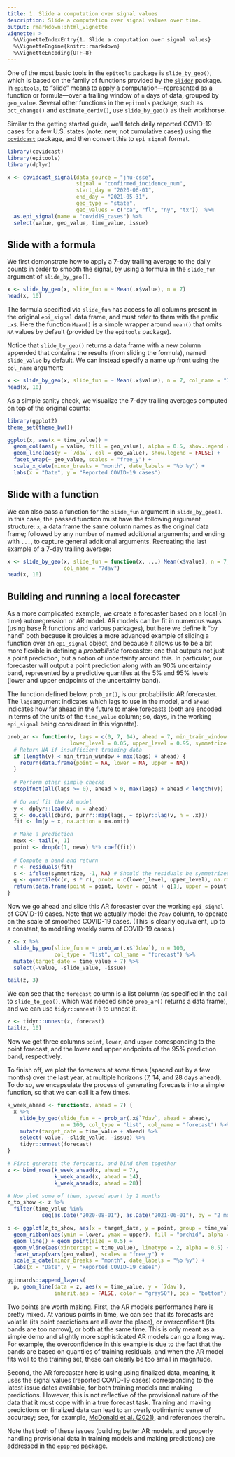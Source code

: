 ```yaml
---
title: 1. Slide a computation over signal values
description: Slide a computation over signal values over time.
output: rmarkdown::html_vignette
vignette: >
  %\VignetteIndexEntry{1. Slide a computation over signal values}
  %\VignetteEngine{knitr::rmarkdown}
  %\VignetteEncoding{UTF-8}
---
```


One of the most basic tools in the `epitools` package is `slide_by_geo()`,
which is based on the family of functions provided by the 
[`slider`](https://cran.r-project.org/web/packages/slider/) package. In
`epitools`, to "slide" means to apply a computation---represented as a function 
or formula---over a trailing window of `n` days of data, grouped by `geo_value`. 
Several other functions in the `epitools` package, such as `pct_change()` and 
`estimate_deriv()`, use `slide_by_geo()` as their workhorse. 

Similar to the getting started guide, we'll fetch daily reported COVID-19 cases 
for a few U.S. states (note: new, not cumulative cases) using the
[`covidcast`](https://cmu-delphi.github.io/covidcast/covidcastR/) package, and 
then convert this to `epi_signal` format.

```r
library(covidcast)
library(epitools)
library(dplyr)

x <- covidcast_signal(data_source = "jhu-csse", 
                      signal = "confirmed_incidence_num",
                      start_day = "2020-06-01", 
                      end_day = "2021-05-31",
                      geo_type = "state", 
                      geo_values = c("ca", "fl", "ny", "tx"))  %>%
  as.epi_signal(name = "covid19_cases") %>%
  select(value, geo_value, time_value, issue)
```

## Slide with a formula

We first demonstrate how to apply a 7-day trailing average to the daily counts
in order to smooth the signal, by using a formula in the `slide_fun` argument of
`slide_by_geo()`.

```r
x <- slide_by_geo(x, slide_fun = ~ Mean(.x$value), n = 7)
head(x, 10)
```

The formula specified via `slide_fun` has access to all columns present in the
original `epi_signal` data frame, and must refer to them with the prefix `.x$`. 
Here the function `Mean()` is a simple wrapper around `mean()` that omits `NA` 
values by default (provided by the `epitools` package). 

Notice that `slide_by_geo()` returns a data frame with a new column appended 
that contains the results (from sliding the formula), named `slide_value` by 
default. We can instead specify a name up front using the `col_name` argument: 

```r
x <- slide_by_geo(x, slide_fun = ~ Mean(.x$value), n = 7, col_name = "7dav")
head(x, 10)
```

As a simple sanity check, we visualize the 7-day trailing averages computed on
top of the original counts:

```r
library(ggplot2)
theme_set(theme_bw())

ggplot(x, aes(x = time_value)) +
  geom_col(aes(y = value, fill = geo_value), alpha = 0.5, show.legend = FALSE) +
  geom_line(aes(y = `7dav`, col = geo_value), show.legend = FALSE) +
  facet_wrap(~ geo_value, scales = "free_y") +
  scale_x_date(minor_breaks = "month", date_labels = "%b %y") +
  labs(x = "Date", y = "Reported COVID-19 cases")
```

## Slide with a function 

We can also pass a function for the `slide_fun` argument in `slide_by_geo()`. In 
this case, the passed function must have the following argument structure: `x`, 
a data frame the same column names as the original data frame; followed by any
number of named additional arguments; and ending with `...`, to capture general 
additional arguments. Recreating the last example of a 7-day trailing average: 

```r
x <- slide_by_geo(x, slide_fun = function(x, ...) Mean(x$value), n = 7, 
                  col_name = "7dav") 
head(x, 10)
```

## Building and running a local forecaster

As a more complicated example, we create a forecaster based on a local (in time)
autoregression or AR model. AR models can be fit in numerous ways (using base R 
functions and various packages), but here we define it "by hand" both because it
provides a more advanced example of sliding a function over an `epi_signal` 
object, and because it allows us to be a bit more flexible in defining a 
*probabilistic* forecaster: one that outputs not just a point prediction, but 
a notion of uncertainty around this. In particular, our forecaster will 
output a point prediction along with an 90\% uncertainty band, represented by
a predictive quantiles at the 5\% and 95\% levels (lower and upper endpoints of
the uncertainty band). 

The function defined below, `prob_ar()`, is our probabilistic AR forecaster. The 
`lags`argument indicates which lags to use in the model, and `ahead` indicates 
how far ahead in the future to make forecasts (both are encoded in terms of the
units of the `time_value` column; so, days, in the working `epi_signal` being 
considered in this vignette).

```r
prob_ar <- function(v, lags = c(0, 7, 14), ahead = 7, min_train_window = 20, 
                    lower_level = 0.05, upper_level = 0.95, symmetrize = TRUE) {   
  # Return NA if insufficient training data
  if (length(v) < min_train_window + max(lags) + ahead) {
    return(data.frame(point = NA, lower = NA, upper = NA))
  }
  
  # Perform other simple checks
  stopifnot(all(lags >= 0), ahead > 0, max(lags) + ahead < length(v))
  
  # Go and fit the AR model
  y <- dplyr::lead(v, n = ahead)
  x <- do.call(cbind, purrr::map(lags, ~ dplyr::lag(v, n = .x)))
  fit <- lm(y ~ x, na.action = na.omit)

  # Make a prediction
  newx <- tail(x, 1)
  point <- drop(c(1, newx) %*% coef(fit))
  
  # Compute a band and return
  r <- residuals(fit)
  s <- ifelse(symmetrize, -1, NA) # Should the residuals be symmetrized?
  q <- quantile(c(r, s * r), probs = c(lower_level, upper_level), na.rm = TRUE)
  return(data.frame(point = point, lower = point + q[1], upper = point + q[2]))
}
```

Now we go ahead and slide this AR forecaster over the working `epi_signal` of 
COVID-19 cases. Note that we actually model the `7dav` column, to operate on the 
scale of smoothed COVID-19 cases. (This is clearly equivalent, up to a constant, 
to modeling weekly sums of COVID-19 cases.)

```r
z <- x %>% 
  slide_by_geo(slide_fun = ~ prob_ar(.x$`7dav`), n = 100, 
               col_type = "list", col_name = "forecast") %>%
  mutate(target_date = time_value + 7) %>%
  select(-value, -slide_value, -issue)

tail(z, 3)
```

We can see that the `forecast` column is a list column (as specified in the call
to `slide_to_geo()`, which was needed since `prob_ar()` returns a data frame),
and we can use `tidyr::unnest()` to unnest it.

```r
z <- tidyr::unnest(z, forecast)
tail(z, 10)
```

Now we get three columns `point`, `lower`, and `upper` corresponding to the 
point forecast, and the lower and upper endpoints of the 95\% prediction band, 
respectively.

To finish off, we plot the forecasts at some times (spaced out by a few months)
over the last year, at multiple horizons (7, 14, and 28 days ahead). To do so, 
we encapsulate the process of generating forecasts into a simple function, so
that we can call it a few times.

```r
k_week_ahead <- function(x, ahead = 7) {
  x %>% 
    slide_by_geo(slide_fun = ~ prob_ar(.x$`7dav`, ahead = ahead), 
                 n = 100, col_type = "list", col_name = "forecast") %>%
    mutate(target_date = time_value + ahead) %>%
    select(-value, -slide_value, -issue) %>%
    tidyr::unnest(forecast)
}

# First generate the forecasts, and bind them together
z <- bind_rows(k_week_ahead(x, ahead = 7),
               k_week_ahead(x, ahead = 14),
               k_week_ahead(x, ahead = 28))

# Now plot some of them, spaced apart by 2 months
z_to_show <- z %>%
  filter(time_value %in% 
           seq(as.Date("2020-08-01"), as.Date("2021-06-01"), by = "2 months"))

p <- ggplot(z_to_show, aes(x = target_date, y = point, group = time_value)) +
  geom_ribbon(aes(ymin = lower, ymax = upper), fill = "orchid", alpha = 0.5) +
  geom_line() + geom_point(size = 0.5) + 
  geom_vline(aes(xintercept = time_value), linetype = 2, alpha = 0.5) +
  facet_wrap(vars(geo_value), scales = "free_y") +
  scale_x_date(minor_breaks = "month", date_labels = "%b %y") +
  labs(x = "Date", y = "Reported COVID-19 cases")
  
gginnards::append_layers(
  p, geom_line(data = z, aes(x = time_value, y = `7dav`), 
               inherit.aes = FALSE, color = "gray50"), pos = "bottom")
```

Two points are worth making. First, the AR model's performance here is pretty
mixed. At various points in time, we can see that its forecasts are volatile
(its point predictions are all over the place), or overconfident (its bands are
too narrow), or both at the same time. This is only meant as a simple demo and
slightly more sophisticated AR models can go a long way. For example, the 
overconfidence in this example is due to the fact that the bands are based on 
quantiles of training residuals, and when the AR model fits well to the training
set, these can clearly be too small in magnitude.

Second, the AR forecaster here is using using finalized data, meaning, it uses
the signal values (reported COVID-19 cases) corresponding to the latest issue
dates available, for both training models and making predictions. However, this
is not reflective of the provisional nature of the data that it must cope with 
in a true forecast task. Training and making predictions on finalized data can 
lead to an overly optimismic sense of accuracy; see, for example, [McDonald et 
al. (2021)](https://www.medrxiv.org/content/10.1101/2021.06.22.21259346), and
references therein.

Note that both of these issues (building better AR models, and properly handling 
provisional data in training models and making predictions) are addressed in the 
[`epipred`](https://cmu-delphi.github.io/epipred/) package.